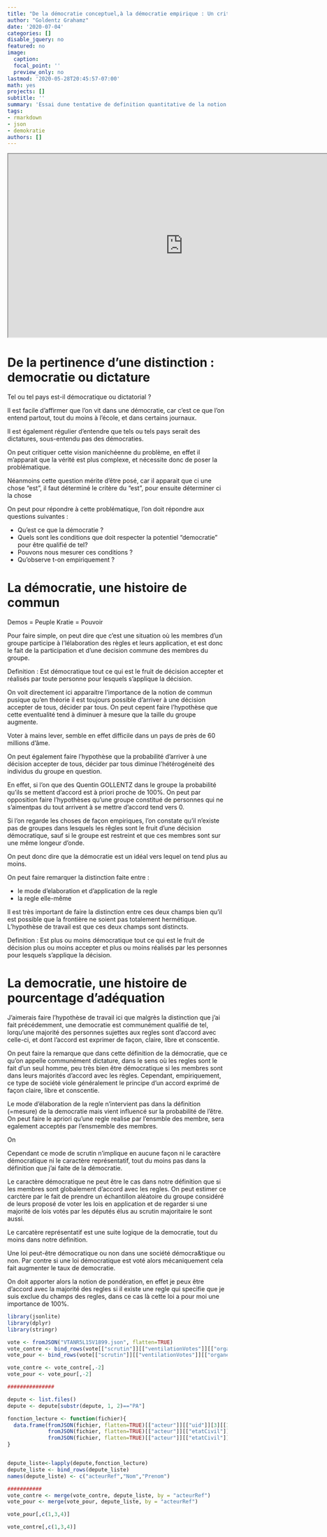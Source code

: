 ```yaml
---
title: "De la démocratie conceptuel,à la démocratie empirique : Un critère de mesure"
author: "Goldentz Grahamz"
date: '2020-07-04'
categories: []
disable_jquery: no
featured: no
image:
  caption: 
  focal_point: ''
  preview_only: no
lastmod: '2020-05-28T20:45:57-07:00'
math: yes
projects: []
subtitle: ''
summary: 'Essai dune tentative de definition quantitative de la notion de democratie.'
tags:
- rmarkdown
- json
- demokratie
authors: []
---
```

<iframe width="800" height="420"
  src="https://www.youtube.com/embed/YIFwo6lKDhI">
</iframe>

# De la pertinence d'une distinction : democratie ou dictature 
    
Tel ou tel pays est-il démocratique ou dictatorial ?
    
Il est facile d'affirmer que l'on vit dans une démocratie, car c'est ce que l'on entend partout, tout du moins à l'école, et dans certains journaux.
    
Il est également régulier d'entendre que tels ou tels pays serait des dictatures, sous-entendu pas des démocraties.

On peut critiquer cette vision manichéenne du problème, en effet il m'apparait que la vérité est plus complexe, et nécessite donc de poser la problématique.
    
Néanmoins cette question mérite d'être posé, car il apparait que ci une chose "est", il faut déterminé le critère du "est", pour ensuite déterminer ci la chose 

On peut pour répondre à cette problématique, l'on doit répondre aux questions suivantes :

- Qu'est ce que la démocratie ?
- Quels sont les conditions que doit respecter la potentiel "democratie" pour être qualifié de tel? 
- Pouvons nous mesurer ces conditions ?
- Qu'observe t-on empiriquement ?

# La démocratie, une histoire de commun

Demos = Peuple
Kratie = Pouvoir
    
Pour faire simple, on peut dire que c'est une situation où les membres d'un groupe participe
à l'lélaboration des règles et leurs application, et est donc le fait de la participation et d'une decision commune des membres du groupe. 
    
Definition : Est démocratique tout ce qui est le fruit de décision accepter et réalisés par toute personne pour lesquels s'applique la décision.
    
On voit directement ici apparaitre l'importance de la notion de commun pusique qu'en théorie
il est toujours possible d'arriver à une décision accepter de tous, décider par tous.
On peut cepent faire l'hypothèse que cette eventualité tend à diminuer à mesure que la taille du groupe augmente.
    
Voter à mains lever, semble en effet difficile dans un pays de près de 60 millions d'âme.
    
On peut également faire l'hypothèse que la probabilité d'arriver à une décision accepter de tous, décider par tous diminue l'hétérogéneité des individus du groupe en question.
    
En effet, si l'on que des Quentin GOLLENTZ dans le groupe la probabilité qu'ils se mettent d'accord est à priori proche de 100%. On peut par opposition faire l'hypothèses qu'une groupe constitué de personnes qui ne s'aimentpas du tout arrivent à se mettre d'accord tend vers 0.
    
Si l'on regarde les choses de façon empiriques, l'on constate qu'il n'existe pas de groupes dans lesquels les rêgles sont le fruit d'une décision démocratique, sauf si le groupe est restreint et que ces membres sont sur une même longeur d'onde.
    
On peut donc dire que la démocratie est un idéal vers lequel on tend plus au moins.
    
On peut faire remarquer la distinction faite entre :

- le mode d'elaboration et d'application de la regle
- la regle elle-même
    
Il est très important de faire la distinction entre ces deux champs bien qu'il est possible que la frontière ne soient pas totalement hermétique. 
L'hypothèse de travail est que ces deux champs sont distincts.
    
Definition : Est plus ou moins démocratique tout ce qui est le fruit de décision plus ou moins accepter et plus ou moins réalisés par les personnes pour lesquels s'applique la décision.

# La democratie, une histoire de pourcentage d'adéquation

J'aimerais faire l'hypothèse de travail ici que malgrès la distinction que j'ai fait précédemment, une democratie est communément qualifié de tel, lorqu'une majorité des personnes sujettes aux regles sont d'accord avec celle-ci, et dont l'accord est exprimer de façon, claire, libre et conscentie.

On peut faire la remarque que dans cette définition de la démocratie, que ce qu'on appelle communément dictature, dans le sens où les regles sont le fait d'un seul homme, peu très bien être démocratique si les membres sont dans leurs majorités d'accord avec les règles. Cependant, empiriquement, ce type de société viole généralement le principe d'un accord exprimé de façon claire, libre et conscentie.

Le mode d'élaboration de la regle n'intervient pas dans la définition (=mesure) de la democratie mais vient influencé sur la probabilité de l'être. On peut faire le apriori qu'une regle realise par l'ensmble des membre, sera egalement acceptés par l'ensmemble des membres.

On
    
Cependant ce mode de scrutin n'implique en aucune façon ni le caractère démocratique ni le caractère représentatif, tout du moins pas dans la définition que j'ai faite de la démocratie.
    
Le caractère démocratique ne peut être le cas dans notre définition que si les membres sont globalement d'accord avec les regles.
On peut estimer ce carctère par le fait de prendre un échantillon aléatoire du groupe considéré de leurs proposé de voter les lois en application et de regarder si une majorité de lois votés par les députés élus au scrutin majoritaire le sont aussi.

Le carcatère représentatif est une suite logique de la democratie, tout du moins dans notre définition.


Une loi peut-être démocratique ou non dans une société démocra&tique ou non. Par contre si une loi démocratique est voté alors mécaniquement cela fait augmenter le taux de democratie.
    
On doit apporter alors la notion de pondération, en effet je peux être d'accord avec la majorité des regles si il existe une regle qui specifie que je suis exclue du champs des regles, dans ce cas là cette loi a pour moi une importance de 100%.

```r
library(jsonlite)
library(dplyr)
library(stringr)

vote <- fromJSON("VTANR5L15V1899.json", flatten=TRUE)
vote_contre <- bind_rows(vote[["scrutin"]][["ventilationVotes"]][["organe"]][["groupes"]][["groupe"]][["vote.decompteNominatif.contres.votant"]])
vote_pour <- bind_rows(vote[["scrutin"]][["ventilationVotes"]][["organe"]][["groupes"]][["groupe"]][["vote.decompteNominatif.pours.votant"]])

vote_contre <- vote_contre[,-2]
vote_pour <- vote_pour[,-2]

###############

depute <- list.files()
depute <- depute[substr(depute, 1, 2)=="PA"]

fonction_lecture <- function(fichier){
  data.frame(fromJSON(fichier, flatten=TRUE)[["acteur"]][["uid"]][3][[1]],
             fromJSON(fichier, flatten=TRUE)[["acteur"]][["etatCivil"]][["ident"]][["nom"]],
             fromJSON(fichier, flatten=TRUE)[["acteur"]][["etatCivil"]][["ident"]][["prenom"]])
}


depute_liste<-lapply(depute,fonction_lecture)
depute_liste <- bind_rows(depute_liste)
names(depute_liste) <- c("acteurRef","Nom","Prenom")

###########
vote_contre <- merge(vote_contre, depute_liste, by = "acteurRef")
vote_pour <- merge(vote_pour, depute_liste, by = "acteurRef")

vote_pour[,c(1,3,4)]

vote_contre[,c(1,3,4)]

```